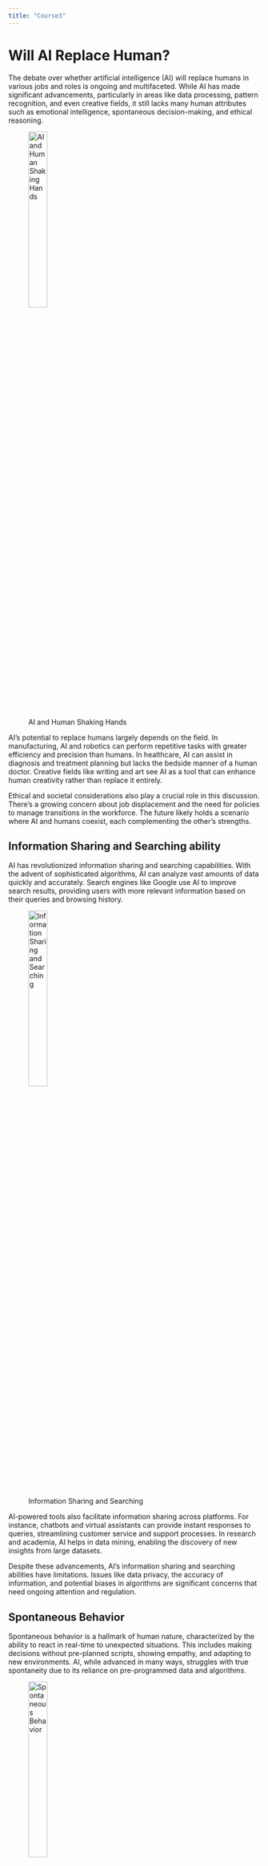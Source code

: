```yaml
---
title: "Course3"
---
```


# Will AI Replace Human?

The debate over whether artificial intelligence (AI) will replace humans in various jobs and roles is ongoing and multifaceted. While AI has made significant advancements, particularly in areas like data processing, pattern recognition, and even creative fields, it still lacks many human attributes such as emotional intelligence, spontaneous decision-making, and ethical reasoning.

![AI and Human Shaking Hands](img/AI.png){.lightbox width="30%" fig-align="left"}

AI's potential to replace humans largely depends on the field. In manufacturing, AI and robotics can perform repetitive tasks with greater efficiency and precision than humans. In healthcare, AI can assist in diagnosis and treatment planning but lacks the bedside manner of a human doctor. Creative fields like writing and art see AI as a tool that can enhance human creativity rather than replace it entirely.

Ethical and societal considerations also play a crucial role in this discussion. There's a growing concern about job displacement and the need for policies to manage transitions in the workforce. The future likely holds a scenario where AI and humans coexist, each complementing the other's strengths.

## Information Sharing and Searching ability

AI has revolutionized information sharing and searching capabilities. With the advent of sophisticated algorithms, AI can analyze vast amounts of data quickly and accurately. Search engines like Google use AI to improve search results, providing users with more relevant information based on their queries and browsing history.

![Information Sharing and Searching](img/Information.png){.lightbox width="30%" fig-align="left"}

AI-powered tools also facilitate information sharing across platforms. For instance, chatbots and virtual assistants can provide instant responses to queries, streamlining customer service and support processes. In research and academia, AI helps in data mining, enabling the discovery of new insights from large datasets.

Despite these advancements, AI's information sharing and searching abilities have limitations. Issues like data privacy, the accuracy of information, and potential biases in algorithms are significant concerns that need ongoing attention and regulation.

## Spontaneous Behavior

Spontaneous behavior is a hallmark of human nature, characterized by the ability to react in real-time to unexpected situations. This includes making decisions without pre-planned scripts, showing empathy, and adapting to new environments. AI, while advanced in many ways, struggles with true spontaneity due to its reliance on pre-programmed data and algorithms.

![Spontaneous Behavior](img/Spontaneous.png){.lightbox width="30%" fig-align="left"}

AI systems can simulate spontaneous behavior to some extent by using advanced machine learning techniques and large datasets to predict and respond to scenarios. However, they lack genuine intuition and the ability to understand nuanced human emotions fully.

In areas requiring spontaneity, such as creative arts, emergency response, and interpersonal communication, humans still hold a significant advantage over AI. Enhancing AI's ability to mimic spontaneous behavior remains an active area of research.

## Emotion band

The concept of the "emotion band" refers to the range and depth of emotions that humans can experience and express. Emotions play a crucial role in human interactions, decision-making, and overall well-being. AI has made strides in recognizing and responding to human emotions through technologies like sentiment analysis, emotion recognition software, and affective computing.

![Emotions](img/Emotion.png){.lightbox width="30%" fig-align="left"}

However, AI's understanding of emotions is still superficial compared to the human experience. While AI can detect emotional cues from voice, text, and facial expressions, it lacks the innate ability to feel or empathize. This limitation means that while AI can assist in areas like mental health by identifying emotional distress, it cannot replace the nuanced understanding and support provided by human therapists and counselors.

Future advancements in AI aim to enhance emotional intelligence, enabling more natural and effective interactions between humans and machines. This includes improving AI's ability to understand context, cultural differences, and the subtleties of human emotion.
